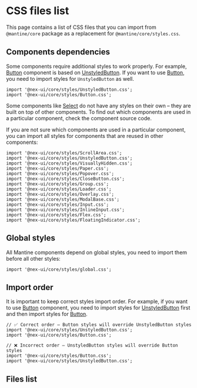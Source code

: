 

# CSS files list

This page contains a list of CSS files that you can import from `@mantine/core` package
as a replacement for `@mantine/core/styles.css`.

## Components dependencies

Some components require additional styles to work properly. For example, [Button](/core/button/)
component is based on [UnstyledButton](/core/unstyled-button/). If you want to use [Button](/core/button/),
you need to import styles for `UnstyledButton` as well.

```tsx
import '@nex-ui/core/styles/UnstyledButton.css';
import '@nex-ui/core/styles/Button.css';
```

Some components like [Select](/core/select/) do not have any styles on their own – they are built
on top of other components. To find out which components are used in a particular component, check
the component source code.

If you are not sure which components are used in a particular component, you can import
all styles for components that are reused in other components:

```tsx
import '@nex-ui/core/styles/ScrollArea.css';
import '@nex-ui/core/styles/UnstyledButton.css';
import '@nex-ui/core/styles/VisuallyHidden.css';
import '@nex-ui/core/styles/Paper.css';
import '@nex-ui/core/styles/Popover.css';
import '@nex-ui/core/styles/CloseButton.css';
import '@nex-ui/core/styles/Group.css';
import '@nex-ui/core/styles/Loader.css';
import '@nex-ui/core/styles/Overlay.css';
import '@nex-ui/core/styles/ModalBase.css';
import '@nex-ui/core/styles/Input.css';
import '@nex-ui/core/styles/InlineInput.css';
import '@nex-ui/core/styles/Flex.css';
import '@nex-ui/core/styles/FloatingIndicator.css';
```

## Global styles

All Mantine components depend on global styles, you need to import them before
all other styles:

```tsx
import '@nex-ui/core/styles/global.css';
```

## Import order

It is important to keep correct styles import order. For example, if you want to use
[Button](/core/button/) component, you need to import styles for
[UnstyledButton](/core/unstyled-button/) first and then import styles for [Button](/core/button/).

```tsx
// ✅ Correct order – Button styles will override UnstyledButton styles
import '@nex-ui/core/styles/UnstyledButton.css';
import '@nex-ui/core/styles/Button.css';
```

```tsx
// ❌ Incorrect order – UnstyledButton styles will override Button styles
import '@nex-ui/core/styles/Button.css';
import '@nex-ui/core/styles/UnstyledButton.css';
```

## Files list

<CssFilesList />
